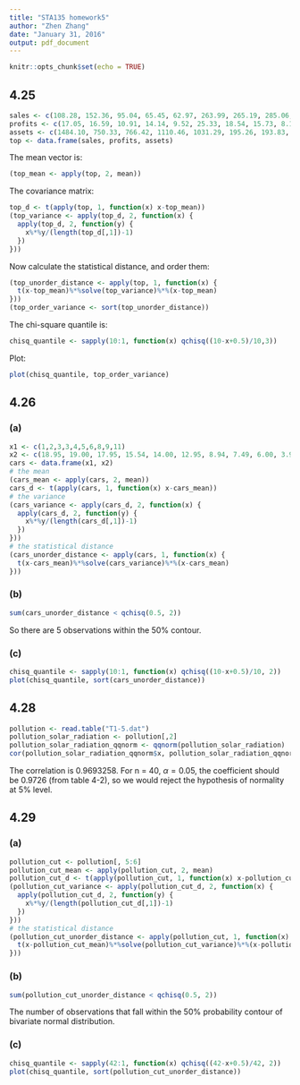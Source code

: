 ```yaml
---
title: "STA135 homework5"
author: "Zhen Zhang"
date: "January 31, 2016"
output: pdf_document
---
```


```r
knitr::opts_chunk$set(echo = TRUE)
```

## 4.25

```r
sales <- c(108.28, 152.36, 95.04, 65.45, 62.97, 263.99, 265.19, 285.06, 92.01, 165.68)
profits <- c(17.05, 16.59, 10.91, 14.14, 9.52, 25.33, 18.54, 15.73, 8.10, 11.13)
assets <- c(1484.10, 750.33, 766.42, 1110.46, 1031.29, 195.26, 193.83, 191.11, 1175.16, 211.15)
top <- data.frame(sales, profits, assets)
```

The mean vector is:

```r
(top_mean <- apply(top, 2, mean))
```

The covariance matrix:

```r
top_d <- t(apply(top, 1, function(x) x-top_mean))
(top_variance <- apply(top_d, 2, function(x) {
  apply(top_d, 2, function(y) {
    x%*%y/(length(top_d[,1])-1)
  })
}))
```

Now calculate the statistical distance, and order them:

```r
(top_unorder_distance <- apply(top, 1, function(x) {
  t(x-top_mean)%*%solve(top_variance)%*%(x-top_mean)
}))
(top_order_variance <- sort(top_unorder_distance))
```

The chi-square quantile is:

```r
chisq_quantile <- sapply(10:1, function(x) qchisq((10-x+0.5)/10,3))
```

Plot:

```r
plot(chisq_quantile, top_order_variance)
```

## 4.26

### (a)

```r
x1 <- c(1,2,3,3,4,5,6,8,9,11)
x2 <- c(18.95, 19.00, 17.95, 15.54, 14.00, 12.95, 8.94, 7.49, 6.00, 3.99)
cars <- data.frame(x1, x2)
# the mean
(cars_mean <- apply(cars, 2, mean))
cars_d <- t(apply(cars, 1, function(x) x-cars_mean))
# the variance
(cars_variance <- apply(cars_d, 2, function(x) {
  apply(cars_d, 2, function(y) {
    x%*%y/(length(cars_d[,1])-1)
  })
}))
# the statistical distance
(cars_unorder_distance <- apply(cars, 1, function(x) {
  t(x-cars_mean)%*%solve(cars_variance)%*%(x-cars_mean)
}))
```

### (b)

```r
sum(cars_unorder_distance < qchisq(0.5, 2))
```

So there are 5 observations within the $50\%$ contour.

### (c)

```r
chisq_quantile <- sapply(10:1, function(x) qchisq((10-x+0.5)/10, 2))
plot(chisq_quantile, sort(cars_unorder_distance))
```

## 4.28

```r
pollution <- read.table("T1-5.dat")
pollution_solar_radiation <- pollution[,2]
pollution_solar_radiation_qqnorm <- qqnorm(pollution_solar_radiation)
cor(pollution_solar_radiation_qqnorm$x, pollution_solar_radiation_qqnorm$y)
```

The correlation is 0.9693258. For n = 40, $\alpha = 0.05$, the coefficient should be 0.9726 (from table 4-2), so we would reject the hypothesis of normality at 5% level.

## 4.29

### (a)

```r
pollution_cut <- pollution[, 5:6]
pollution_cut_mean <- apply(pollution_cut, 2, mean)
pollution_cut_d <- t(apply(pollution_cut, 1, function(x) x-pollution_cut_mean))
(pollution_cut_variance <- apply(pollution_cut_d, 2, function(x) {
  apply(pollution_cut_d, 2, function(y) {
    x%*%y/(length(pollution_cut_d[,1])-1)
  })
}))
# the statistical distance
(pollution_cut_unorder_distance <- apply(pollution_cut, 1, function(x) {
  t(x-pollution_cut_mean)%*%solve(pollution_cut_variance)%*%(x-pollution_cut_mean)
}))
```

### (b)

```r
sum(pollution_cut_unorder_distance < qchisq(0.5, 2))
```

The number of observations that fall within the 50% probability contour of bivariate normal distribution.

### (c)

```r
chisq_quantile <- sapply(42:1, function(x) qchisq((42-x+0.5)/42, 2))
plot(chisq_quantile, sort(pollution_cut_unorder_distance))
```